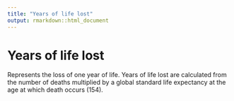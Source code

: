 ```yaml
---
title: "Years of life lost"
output: rmarkdown::html_document
---
```


# Years of life lost

Represents the loss of one year of  life.  Years of life lost are calculated from the  number of deaths multiplied by a global  standard life expectancy at the age at  which death occurs (154).

